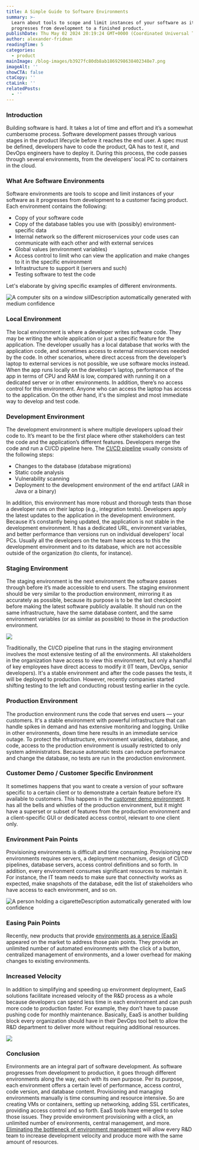 ```yaml
---
title: A Simple Guide to Software Environments
summary: >-
  Learn about tools to scope and limit instances of your software as it
  progresses from development to a finished product.
publishDate: Thu May 02 2024 20:19:24 GMT+0000 (Coordinated Universal Time)
author: alexander-fridman
readingTime: 5
categories:
  - product
mainImage: /blog-images/b3927fc80db8ab1869298638402348e7.png
imageAlt: ''
showCTA: false
ctaCopy: ''
ctaLink: ''
relatedPosts:
  - ''
---
```


### Introduction

Building software is hard. It takes a lot of time and effort and it’s a somewhat cumbersome process. Software development passes through various stages in the product lifecycle before it reaches the end user. A spec must be defined, developers have to code the product, QA has to test it, and DevOps engineers have to deploy it. During this process, the code passes through several environments, from the developers’ local PC to containers in the cloud. 

### What Are Software Environments

Software environments are tools to scope and limit instances of your software as it progresses from development to a customer facing product. Each environment contains the following: 
*   Copy of your software code
*   Copy of the database tables you use with (possibly) environment-specific data
*   Internal network so the different microservices your code uses can communicate with each other and with external services
*   Global values (environment variables)
*   Access control to limit who can view the application and make changes to it in the specific environment
*   Infrastructure to support it (servers and such)
*   Testing software to test the code

Let's elaborate by giving specific examples of different environments. 

![A computer sits on a window sillDescription automatically generated with medium confidence](/blog-images/1897df55a97102dba7c22d77ec9fd988.jpeg)

### Local Environment

The local environment is where a developer writes software code. They may be writing the whole application or just a specific feature for the application. The developer usually has a local database that works with the application code, and sometimes access to external microservices needed by the code. In other scenarios, where direct access from the developer’s laptop to external services is not possible, we use software mocks instead. When the app runs locally on the developer’s laptop, performance of the app in terms of CPU and RAM is low, compared with running it on a dedicated server or in other environments. In addition, there’s no access control for this environment. Anyone who can access the laptop has access to the application. On the other hand, it's the simplest and most immediate way to develop and test code. 

### Development Environment

The development environment is where multiple developers upload their code to. It’s meant to be the first place where other stakeholders can test the code and the application’s different features. Developers merge the code and run a CI/CD pipeline here. The [CI/CD pipeline](https://en.wikipedia.org/wiki/CI/CD) usually consists of the following steps: 
*   Changes to the database (database migrations)
*   Static code analysis
*   Vulnerability scanning
*   Deployment to the development environment of the end artifact (JAR in Java or a binary)

In addition, this environment has more robust and thorough tests than those a developer runs on their laptop (e.g., integration tests). Developers apply the latest updates to the application in the development environment. Because it’s constantly being updated, the application is not stable in the development environment. It has a dedicated URL, environment variables, and better performance than versions run on individual developers’ local PCs. Usually all the developers on the team have access to this the development environment and to its database, which are not accessible outside of the organization (to clients, for instance). 

### Staging Environment

The staging environment is the next environment the software passes through before it’s made accessible to end users. The staging environment should be very similar to the production environment, mirroring it as accurately as possible, because its purpose is to be the last checkpoint before making the latest software publicly available. It should run on the same infrastructure, have the same database content, and the same environment variables (or as similar as possible) to those in the production environment. 

![](/blog-images/d163f05b3191007407e8aa9e95e7728d.png)

Traditionally, the CI/CD pipeline that runs in the staging environment involves the most extensive testing of all the environments. All stakeholders in the organization have access to view this environment, but only a handful of key employees have direct access to modify it (IT team, DevOps, senior developers). It's a stable environment and after the code passes the tests, it will be deployed to production. However, recently companies started shifting testing to the left and conducting robust testing earlier in the cycle. 

### Production Environment

The production environment runs the code that serves end users — your customers. It's a stable environment with powerful infrastructure that can handle spikes in demand and has extensive monitoring and logging. Unlike in other environments, down time here results in an immediate service outage. To protect the infrastructure, environment variables, database, and code, access to the production environment is usually restricted to only system administrators. Because automatic tests can reduce performance and change the database, no tests are run in the production environment. 

### Customer Demo / Customer Specific Environment

It sometimes happens that you want to create a version of your software specific to a certain client or to demonstrate a certain feature before it’s available to customers. This happens in the [customer demo environment](https://release.com/blog/great-saas-sales-demos). It has all the bells and whistles of the production environment, but it might have a superset or subset of features from the production environment and a client-specific GUI or dedicated access control, relevant to one client only. 

### Environment Pain Points

Provisioning environments is difficult and time consuming. Provisioning new environments requires servers, a deployment mechanism, design of CI/CD pipelines, database servers, access control definitions and so forth. In addition, every environment consumes significant resources to maintain it. For instance, the IT team needs to make sure that connectivity works as expected, make snapshots of the database, edit the list of stakeholders who have access to each environment, and so on. 

![A person holding a cigaretteDescription automatically generated with low confidence](/blog-images/b84ab91f3b3c2644c684fc86f02766c0.jpeg)

### Easing Pain Points

Recently, new products that provide [environments as a service (EaaS)](https://release.com/blog/environments-as-a-service-eaas-top-3-benefits) appeared on the market to address those pain points. They provide an unlimited number of automated environments with the click of a button, centralized management of environments, and a lower overhead for making changes to existing environments. 

### Increased Velocity

In addition to simplifying and speeding up environment deployment, EaaS solutions facilitate increased velocity of the R&D process as a whole because developers can spend less time in each environment and can push more code to production faster. For example, they don’t have to pause pushing code for monthly maintenance. Basically, EaaS is another building block every organization should have in their DevOps tool belt to allow the R&D department to deliver more without requiring additional resources. 

![](/blog-images/94d763d02b3c630507739be73eeb7155.png)

### Conclusion

Environments are an integral part of software development. As software progresses from development to production, it goes through different environments along the way, each with its own purpose. Per its purpose, each environment offers a certain level of performance, access control, code version, and database content. Provisioning and managing environments manually is time consuming and resource intensive. So are creating VMs or containers, setting up networking, adding SSL certificates, providing access control and so forth. EaaS tools have emerged to solve those issues. They provide environment provisioning with a click, an unlimited number of environments, central management, and more. [Eliminating the bottleneck of environment management](https://release.com/blog/increase-developer-velocity-by-removing-environment-bottlenecks) will allow every R&D team to increase development velocity and produce more with the same amount of resources.